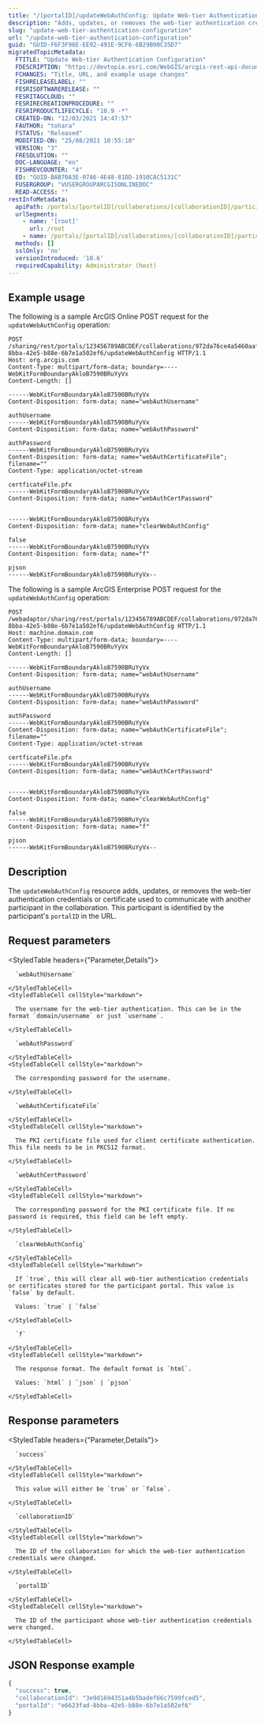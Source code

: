 ```yaml
---
title: "/[portalID]/updateWebAuthConfig: Update Web-tier Authentication Configuration"
description: "Adds, updates, or removes the web-tier authentication credentials or certificates used to communicate with other participants in your collaboration."
slug: "update-web-tier-authentication-configuration"
url: "/update-web-tier-authentication-configuration"
guid: "GUID-F6F3F96E-EE92-491E-9CF6-6B29B90C35D7"
migratedTopicMetadata:
  FTITLE: "Update Web-tier Authentication Configuration"
  FDESCRIPTION: "https://devtopia.esri.com/WebGIS/arcgis-rest-api-documentation/issues/54"
  FCHANGES: "Title, URL, and example usage changes"
  FISHRELEASELABEL: ""
  FESRISOFTWARERELEASE: ""
  FESRITAGCLOUD: ""
  FESRIRECREATIONPROCEDURE: ""
  FESRIPRODUCTLIFECYCLE: "10.9 -*"
  CREATED-ON: "12/03/2021 14:47:57"
  FAUTHOR: "tohara"
  FSTATUS: "Released"
  MODIFIED-ON: "25/08/2021 10:55:10"
  VERSION: "3"
  FRESOLUTION: ""
  DOC-LANGUAGE: "en"
  FISHREVCOUNTER: "4"
  ED: "GUID-BAB70A3E-07A6-4E48-81DD-1910CAC5131C"
  FUSERGROUP: "VUSERGROUPARCGISONLINEDOC"
  READ-ACCESS: ""
restInfoMetadata:
  apiPath: /portals/[portalID]/collaborations/[collaborationID]/participants/[portalID]/updateWebAuthConfig
  urlSegments:
    - name: '[root]'
      url: /root
    - name: /portals/[portalID]/collaborations/[collaborationID]/participants/[portalID]/updateWebAuthConfig
  methods: []
  sslOnly: 'no'
  versionIntroduced: '10.6'
  requiredCapability: Administrator (host)
---
```


## Example usage

The following is a sample ArcGIS Online POST request for the `updateWebAuthConfig` operation:

```other
POST /sharing/rest/portals/123456789ABCDEF/collaborations/972da76ce4a5460aaf60213279d6c3ed/participants/e6623fad-8bba-42e5-b88e-6b7e1a502ef6/updateWebAuthConfig HTTP/1.1
Host: org.arcgis.com
Content-Type: multipart/form-data; boundary=----WebKitFormBoundaryAkloB7590BRuYyVx
Content-Length: []

------WebKitFormBoundaryAkloB7590BRuYyVx
Content-Disposition: form-data; name="webAuthUsername"

authUsername
------WebKitFormBoundaryAkloB7590BRuYyVx
Content-Disposition: form-data; name="webAuthPassword"

authPassword
------WebKitFormBoundaryAkloB7590BRuYyVx
Content-Disposition: form-data; name="webAuthCertificateFile"; filename=""
Content-Type: application/octet-stream

certficateFile.pfx
------WebKitFormBoundaryAkloB7590BRuYyVx
Content-Disposition: form-data; name="webAuthCertPassword"


------WebKitFormBoundaryAkloB7590BRuYyVx
Content-Disposition: form-data; name="clearWebAuthConfig"

false
------WebKitFormBoundaryAkloB7590BRuYyVx
Content-Disposition: form-data; name="f"

pjson
------WebKitFormBoundaryAkloB7590BRuYyVx--

```

The following is a sample ArcGIS Enterprise POST request for the `updateWebAuthConfig` operation:

```other
POST /webadaptor/sharing/rest/portals/123456789ABCDEF/collaborations/972da76ce4a5460aaf60213279d6c3ed/participants/e6623fad-8bba-42e5-b88e-6b7e1a502ef6/updateWebAuthConfig HTTP/1.1
Host: machine.domain.com
Content-Type: multipart/form-data; boundary=----WebKitFormBoundaryAkloB7590BRuYyVx
Content-Length: []

------WebKitFormBoundaryAkloB7590BRuYyVx
Content-Disposition: form-data; name="webAuthUsername"

authUsername
------WebKitFormBoundaryAkloB7590BRuYyVx
Content-Disposition: form-data; name="webAuthPassword"

authPassword
------WebKitFormBoundaryAkloB7590BRuYyVx
Content-Disposition: form-data; name="webAuthCertificateFile"; filename=""
Content-Type: application/octet-stream

certficateFile.pfx
------WebKitFormBoundaryAkloB7590BRuYyVx
Content-Disposition: form-data; name="webAuthCertPassword"


------WebKitFormBoundaryAkloB7590BRuYyVx
Content-Disposition: form-data; name="clearWebAuthConfig"

false
------WebKitFormBoundaryAkloB7590BRuYyVx
Content-Disposition: form-data; name="f"

pjson
------WebKitFormBoundaryAkloB7590BRuYyVx--

```

## Description

The `updateWebAuthConfig` resource adds, updates, or removes the web-tier authentication credentials or certificate used to communicate with another participant in the collaboration. This participant is identified by the participant's `portalID` in the URL.


##  Request parameters

<StyledTable headers={"Parameter,Details"}>
  <StyledTableRow>
    <StyledTableCell cellStyle="markdown">

      `webAuthUsername` 

    </StyledTableCell>
    <StyledTableCell cellStyle="markdown">

      The username for the web-tier authentication. This can be in the format `domain/username` or just `username`.

    </StyledTableCell>
  </StyledTableRow>
  <StyledTableRow>
    <StyledTableCell cellStyle="markdown">

      `webAuthPassword` 

    </StyledTableCell>
    <StyledTableCell cellStyle="markdown">

      The corresponding password for the username.

    </StyledTableCell>
  </StyledTableRow>
  <StyledTableRow>
    <StyledTableCell cellStyle="markdown">

      `webAuthCertificateFile` 

    </StyledTableCell>
    <StyledTableCell cellStyle="markdown">

      The PKI certificate file used for client certificate authentication. This file needs to be in PKCS12 format.

    </StyledTableCell>
  </StyledTableRow>
  <StyledTableRow>
    <StyledTableCell cellStyle="markdown">

      `webAuthCertPassword` 

    </StyledTableCell>
    <StyledTableCell cellStyle="markdown">

      The corresponding password for the PKI certificate file. If no password is required, this field can be left empty.

    </StyledTableCell>
  </StyledTableRow>
  <StyledTableRow>
    <StyledTableCell cellStyle="markdown">

      `clearWebAuthConfig` 

    </StyledTableCell>
    <StyledTableCell cellStyle="markdown">

      If `true`, this will clear all web-tier authentication credentials or certificates stored for the participant portal. This value is `false` by default.

      Values: `true` | `false`

    </StyledTableCell>
  </StyledTableRow>
  <StyledTableRow>
    <StyledTableCell cellStyle="markdown">

      `f` 

    </StyledTableCell>
    <StyledTableCell cellStyle="markdown">

      The response format. The default format is `html`.

      Values: `html` | `json` | `pjson`

    </StyledTableCell>
  </StyledTableRow>
</StyledTable>


##  Response parameters 

<StyledTable headers={"Parameter,Details"}>
  <StyledTableRow>
    <StyledTableCell cellStyle="markdown">

      `success` 

    </StyledTableCell>
    <StyledTableCell cellStyle="markdown">

      This value will either be `true` or `false`.

    </StyledTableCell>
  </StyledTableRow>
  <StyledTableRow>
    <StyledTableCell cellStyle="markdown">

      `collaborationID` 

    </StyledTableCell>
    <StyledTableCell cellStyle="markdown">

      The ID of the collaboration for which the web-tier authentication credentials were changed.

    </StyledTableCell>
  </StyledTableRow>
  <StyledTableRow>
    <StyledTableCell cellStyle="markdown">

      `portalID` 

    </StyledTableCell>
    <StyledTableCell cellStyle="markdown">

      The ID of the participant whose web-tier authentication credentials were changed.

    </StyledTableCell>
  </StyledTableRow>
</StyledTable>


## JSON Response example

```javascript
{
  "success": true,
  "collaborationId": "3e9d1694351a4b5badef66c7599fced5",
  "portalId": "e6623fad-8bba-42e5-b88e-6b7e1a502ef6"
}
```